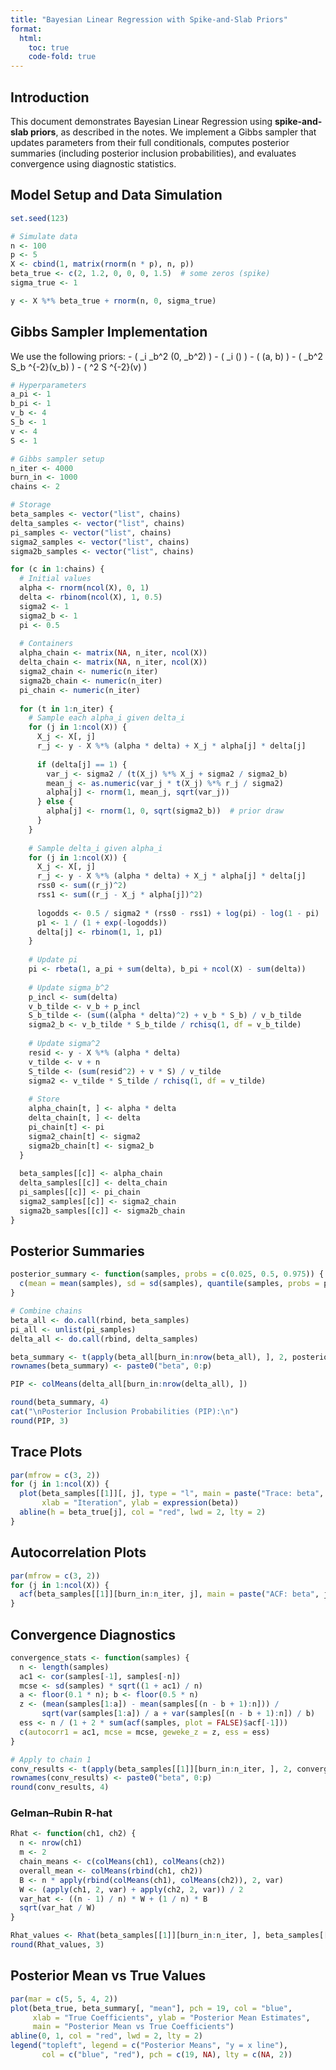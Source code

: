 ```yaml
---
title: "Bayesian Linear Regression with Spike-and-Slab Priors"
format:
  html:
    toc: true
    code-fold: true
---
```


## Introduction

This document demonstrates Bayesian Linear Regression using **spike-and-slab priors**, as described in the notes. We implement a Gibbs sampler that updates parameters from their full conditionals, computes posterior summaries (including posterior inclusion probabilities), and evaluates convergence using diagnostic statistics.

## Model Setup and Data Simulation

```r
set.seed(123)

# Simulate data
n <- 100
p <- 5
X <- cbind(1, matrix(rnorm(n * p), n, p))
beta_true <- c(2, 1.2, 0, 0, 0, 1.5)  # some zeros (spike)
sigma_true <- 1

y <- X %*% beta_true + rnorm(n, 0, sigma_true)
```

## Gibbs Sampler Implementation

We use the following priors:
- \( \alpha_i \mid \sigma_b^2 \sim \mathcal{N}(0, \sigma_b^2) \)
- \( \delta_i \mid \pi \sim \text{Bernoulli}(\pi) \)
- \( \pi \sim \text{Beta}(a, b) \)
- \( \sigma_b^2 \sim S_b \chi^{-2}(v_b) \)
- \( \sigma^2 \sim S \chi^{-2}(v) \)

```r
# Hyperparameters
a_pi <- 1
b_pi <- 1
v_b <- 4
S_b <- 1
v <- 4
S <- 1

# Gibbs sampler setup
n_iter <- 4000
burn_in <- 1000
chains <- 2

# Storage
beta_samples <- vector("list", chains)
delta_samples <- vector("list", chains)
pi_samples <- vector("list", chains)
sigma2_samples <- vector("list", chains)
sigma2b_samples <- vector("list", chains)

for (c in 1:chains) {
  # Initial values
  alpha <- rnorm(ncol(X), 0, 1)
  delta <- rbinom(ncol(X), 1, 0.5)
  sigma2 <- 1
  sigma2_b <- 1
  pi <- 0.5
  
  # Containers
  alpha_chain <- matrix(NA, n_iter, ncol(X))
  delta_chain <- matrix(NA, n_iter, ncol(X))
  sigma2_chain <- numeric(n_iter)
  sigma2b_chain <- numeric(n_iter)
  pi_chain <- numeric(n_iter)
  
  for (t in 1:n_iter) {
    # Sample each alpha_i given delta_i
    for (j in 1:ncol(X)) {
      X_j <- X[, j]
      r_j <- y - X %*% (alpha * delta) + X_j * alpha[j] * delta[j]
      
      if (delta[j] == 1) {
        var_j <- sigma2 / (t(X_j) %*% X_j + sigma2 / sigma2_b)
        mean_j <- as.numeric(var_j * t(X_j) %*% r_j / sigma2)
        alpha[j] <- rnorm(1, mean_j, sqrt(var_j))
      } else {
        alpha[j] <- rnorm(1, 0, sqrt(sigma2_b))  # prior draw
      }
    }
    
    # Sample delta_i given alpha_i
    for (j in 1:ncol(X)) {
      X_j <- X[, j]
      r_j <- y - X %*% (alpha * delta) + X_j * alpha[j] * delta[j]
      rss0 <- sum((r_j)^2)
      rss1 <- sum((r_j - X_j * alpha[j])^2)
      
      logodds <- 0.5 / sigma2 * (rss0 - rss1) + log(pi) - log(1 - pi)
      p1 <- 1 / (1 + exp(-logodds))
      delta[j] <- rbinom(1, 1, p1)
    }
    
    # Update pi
    pi <- rbeta(1, a_pi + sum(delta), b_pi + ncol(X) - sum(delta))
    
    # Update sigma_b^2
    p_incl <- sum(delta)
    v_b_tilde <- v_b + p_incl
    S_b_tilde <- (sum((alpha * delta)^2) + v_b * S_b) / v_b_tilde
    sigma2_b <- v_b_tilde * S_b_tilde / rchisq(1, df = v_b_tilde)
    
    # Update sigma^2
    resid <- y - X %*% (alpha * delta)
    v_tilde <- v + n
    S_tilde <- (sum(resid^2) + v * S) / v_tilde
    sigma2 <- v_tilde * S_tilde / rchisq(1, df = v_tilde)
    
    # Store
    alpha_chain[t, ] <- alpha * delta
    delta_chain[t, ] <- delta
    pi_chain[t] <- pi
    sigma2_chain[t] <- sigma2
    sigma2b_chain[t] <- sigma2_b
  }
  
  beta_samples[[c]] <- alpha_chain
  delta_samples[[c]] <- delta_chain
  pi_samples[[c]] <- pi_chain
  sigma2_samples[[c]] <- sigma2_chain
  sigma2b_samples[[c]] <- sigma2b_chain
}
```

## Posterior Summaries

```r
posterior_summary <- function(samples, probs = c(0.025, 0.5, 0.975)) {
  c(mean = mean(samples), sd = sd(samples), quantile(samples, probs = probs))
}

# Combine chains
beta_all <- do.call(rbind, beta_samples)
pi_all <- unlist(pi_samples)
delta_all <- do.call(rbind, delta_samples)

beta_summary <- t(apply(beta_all[burn_in:nrow(beta_all), ], 2, posterior_summary))
rownames(beta_summary) <- paste0("beta", 0:p)

PIP <- colMeans(delta_all[burn_in:nrow(delta_all), ])

round(beta_summary, 4)
cat("\nPosterior Inclusion Probabilities (PIP):\n")
round(PIP, 3)
```

## Trace Plots

```r
par(mfrow = c(3, 2))
for (j in 1:ncol(X)) {
  plot(beta_samples[[1]][, j], type = "l", main = paste("Trace: beta", j - 1, "(chain 1)"),
       xlab = "Iteration", ylab = expression(beta))
  abline(h = beta_true[j], col = "red", lwd = 2, lty = 2)
}
```

## Autocorrelation Plots

```r
par(mfrow = c(3, 2))
for (j in 1:ncol(X)) {
  acf(beta_samples[[1]][burn_in:n_iter, j], main = paste("ACF: beta", j - 1))
}
```

## Convergence Diagnostics

```r
convergence_stats <- function(samples) {
  n <- length(samples)
  ac1 <- cor(samples[-1], samples[-n])
  mcse <- sd(samples) * sqrt((1 + ac1) / n)
  a <- floor(0.1 * n); b <- floor(0.5 * n)
  z <- (mean(samples[1:a]) - mean(samples[(n - b + 1):n])) /
       sqrt(var(samples[1:a]) / a + var(samples[(n - b + 1):n]) / b)
  ess <- n / (1 + 2 * sum(acf(samples, plot = FALSE)$acf[-1]))
  c(autocorr1 = ac1, mcse = mcse, geweke_z = z, ess = ess)
}

# Apply to chain 1
conv_results <- t(apply(beta_samples[[1]][burn_in:n_iter, ], 2, convergence_stats))
rownames(conv_results) <- paste0("beta", 0:p)
round(conv_results, 4)
```

### Gelman–Rubin R-hat

```r
Rhat <- function(ch1, ch2) {
  n <- nrow(ch1)
  m <- 2
  chain_means <- c(colMeans(ch1), colMeans(ch2))
  overall_mean <- colMeans(rbind(ch1, ch2))
  B <- n * apply(rbind(colMeans(ch1), colMeans(ch2)), 2, var)
  W <- (apply(ch1, 2, var) + apply(ch2, 2, var)) / 2
  var_hat <- ((n - 1) / n) * W + (1 / n) * B
  sqrt(var_hat / W)
}

Rhat_values <- Rhat(beta_samples[[1]][burn_in:n_iter, ], beta_samples[[2]][burn_in:n_iter, ])
round(Rhat_values, 3)
```

## Posterior Mean vs True Values

```r
par(mar = c(5, 5, 4, 2))
plot(beta_true, beta_summary[, "mean"], pch = 19, col = "blue",
     xlab = "True Coefficients", ylab = "Posterior Mean Estimates",
     main = "Posterior Mean vs True Coefficients")
abline(0, 1, col = "red", lwd = 2, lty = 2)
legend("topleft", legend = c("Posterior Means", "y = x line"), 
       col = c("blue", "red"), pch = c(19, NA), lty = c(NA, 2))
```
